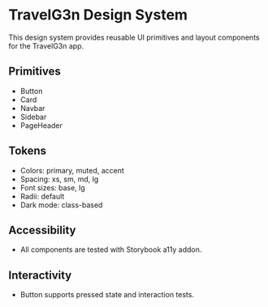 
<Meta title="Design System Overview" />

# TravelG3n Design System

This design system provides reusable UI primitives and layout components for the TravelG3n app.

## Primitives
- Button
- Card
- Navbar
- Sidebar
- PageHeader

## Tokens
- Colors: primary, muted, accent
- Spacing: xs, sm, md, lg
- Font sizes: base, lg
- Radii: default
- Dark mode: class-based

## Accessibility
- All components are tested with Storybook a11y addon.

## Interactivity
- Button supports pressed state and interaction tests.
